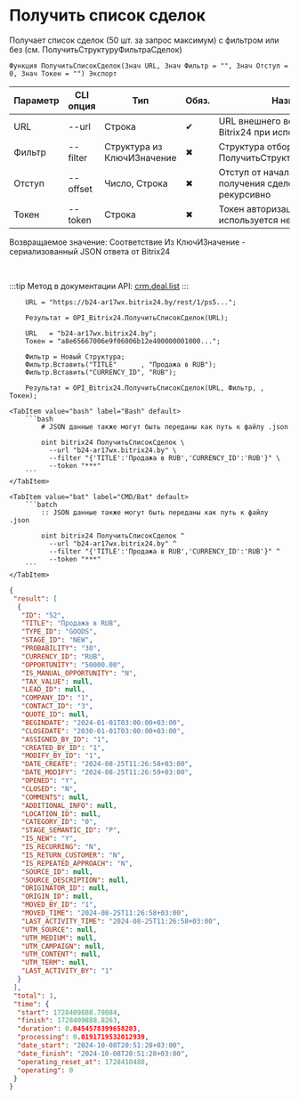 ﻿---
sidebar_position: 4
---


# Получить список сделок
 Получает список сделок (50 шт. за запрос максимум) с фильтром или без (см. ПолучитьСтруктуруФильтраСделок)



`Функция ПолучитьСписокСделок(Знач URL, Знач Фильтр = "", Знач Отступ = 0, Знач Токен = "") Экспорт`

  | Параметр | CLI опция | Тип | Обяз. | Назначение |
  |-|-|-|-|-|
  | URL | --url | Строка | &#x2714; | URL внешнего вебхука или адрес Bitrix24 при использовании токена |
  | Фильтр | --filter | Структура из КлючИЗначение | &#x2716; | Структура отбора сделок (см. ПолучитьСтруктуруФильтраСделок) |
  | Отступ | --offset | Число, Строка | &#x2716; | Отступ от начала списка для получения сделок > 50 шт. рекурсивно |
  | Токен | --token | Строка | &#x2716; | Токен авторизации, если используется не вебхук |

  
  Возвращаемое значение:   Соответствие Из КлючИЗначение - сериализованный JSON ответа от Bitrix24

<br/>

:::tip
Метод в документации API: [crm.deal.list](https://dev.1c-bitrix.ru/rest_help/crm/cdeals/crm_deal_list.php)
:::
<br/>



```bsl title="Пример использования для 1С:Предприятие/OneScript"
    URL = "https://b24-ar17wx.bitrix24.by/rest/1/ps5...";

    Результат = OPI_Bitrix24.ПолучитьСписокСделок(URL);

    URL   = "b24-ar17wx.bitrix24.by";
    Токен = "a8e65667006e9f06006b12e400000001000...";

    Фильтр = Новый Структура;
    Фильтр.Вставить("TITLE"      , "Продажа в RUB");
    Фильтр.Вставить("CURRENCY_ID", "RUB");

    Результат = OPI_Bitrix24.ПолучитьСписокСделок(URL, Фильтр, , Токен);
```
    

 <Tabs>
  
    <TabItem value="bash" label="Bash" default>
        ```bash
            # JSON данные также могут быть переданы как путь к файлу .json
            
            oint bitrix24 ПолучитьСписокСделок \
              --url "b24-ar17wx.bitrix24.by" \
              --filter "{'TITLE':'Продажа в RUB','CURRENCY_ID':'RUB'}" \
              --token "***"
        ```
    </TabItem>
  
    <TabItem value="bat" label="CMD/Bat" default>
        ```batch
            :: JSON данные также могут быть переданы как путь к файлу .json
            
            oint bitrix24 ПолучитьСписокСделок ^
              --url "b24-ar17wx.bitrix24.by" ^
              --filter "{'TITLE':'Продажа в RUB','CURRENCY_ID':'RUB'}" ^
              --token "***"
        ```
    </TabItem>
</Tabs>


```json title="Результат"
{
 "result": [
  {
   "ID": "52",
   "TITLE": "Продажа в RUB",
   "TYPE_ID": "GOODS",
   "STAGE_ID": "NEW",
   "PROBABILITY": "30",
   "CURRENCY_ID": "RUB",
   "OPPORTUNITY": "50000.00",
   "IS_MANUAL_OPPORTUNITY": "N",
   "TAX_VALUE": null,
   "LEAD_ID": null,
   "COMPANY_ID": "1",
   "CONTACT_ID": "3",
   "QUOTE_ID": null,
   "BEGINDATE": "2024-01-01T03:00:00+03:00",
   "CLOSEDATE": "2030-01-01T03:00:00+03:00",
   "ASSIGNED_BY_ID": "1",
   "CREATED_BY_ID": "1",
   "MODIFY_BY_ID": "1",
   "DATE_CREATE": "2024-08-25T11:26:58+03:00",
   "DATE_MODIFY": "2024-08-25T11:26:59+03:00",
   "OPENED": "Y",
   "CLOSED": "N",
   "COMMENTS": null,
   "ADDITIONAL_INFO": null,
   "LOCATION_ID": null,
   "CATEGORY_ID": "0",
   "STAGE_SEMANTIC_ID": "P",
   "IS_NEW": "Y",
   "IS_RECURRING": "N",
   "IS_RETURN_CUSTOMER": "N",
   "IS_REPEATED_APPROACH": "N",
   "SOURCE_ID": null,
   "SOURCE_DESCRIPTION": null,
   "ORIGINATOR_ID": null,
   "ORIGIN_ID": null,
   "MOVED_BY_ID": "1",
   "MOVED_TIME": "2024-08-25T11:26:58+03:00",
   "LAST_ACTIVITY_TIME": "2024-08-25T11:26:58+03:00",
   "UTM_SOURCE": null,
   "UTM_MEDIUM": null,
   "UTM_CAMPAIGN": null,
   "UTM_CONTENT": null,
   "UTM_TERM": null,
   "LAST_ACTIVITY_BY": "1"
  }
 ],
 "total": 1,
 "time": {
  "start": 1728409888.78084,
  "finish": 1728409888.8263,
  "duration": 0.0454578399658203,
  "processing": 0.0191719532012939,
  "date_start": "2024-10-08T20:51:28+03:00",
  "date_finish": "2024-10-08T20:51:28+03:00",
  "operating_reset_at": 1728410488,
  "operating": 0
 }
}
```
